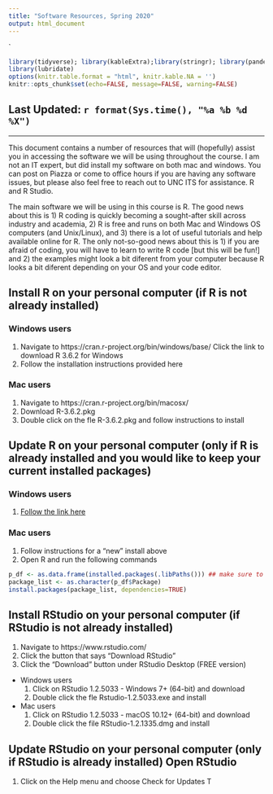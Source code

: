 ```yaml
---
title: "Software Resources, Spring 2020"
output: html_document
---
```


`
```r
library(tidyverse); library(kableExtra);library(stringr); library(pander)
library(lubridate)
options(knitr.table.format = "html", knitr.kable.NA = '') 
knitr::opts_chunk$set(echo=FALSE, message=FALSE, warning=FALSE) 
```

## Last Updated: `r format(Sys.time(), "%a %b %d %X")` {.tabset .tabset-fade .tabset-pills}

---

This document contains a number of resources that will (hopefully) assist you in accessing the software we will be using throughout the course. I am not an IT expert, but did install my software on both mac and windows. You can post on Piazza or come to office hours if you are having any software issues, but please also feel free to reach out to UNC ITS for assistance.
R and R Studio.


The main software we will be using in this course is R. The good news about this is 1) R coding is quickly becoming a sought-after skill across industry and academia, 2) R is free and runs on both Mac and Windows OS computers (and Unix/Linux), and 3) there is a lot of useful tutorials and help available online for R. The only not-so-good news about this is 1) if you are afraid of coding, you will have to learn to write R code [but this will be fun!] and 2) the examples might look a bit diferent from your computer because R looks a bit diferent depending on your OS and your code editor.

## Install R on your personal computer (if R is not already installed)

### Windows users
1. Navigate to https://cran.r-project.org/bin/windows/base/ Click the link to download R 3.6.2 for Windows
2. Follow the installation instructions provided here

### Mac users
1. Navigate to https://cran.r-project.org/bin/macosx/
2. Download R-3.6.2.pkg
3. Double click on the fle R-3.6.2.pkg and follow instructions to install

## Update R on your personal computer (only if R is already installed and you would like to keep your current installed packages)

### Windows users
1. [Follow the link here](https://www.r-statistics.com/2013/03/updating-r-from-r-on-windows-using-the-installr-package/)

### Mac users
1. Follow instructions for a “new” install above
2. Open R and run the following commands

```r
p_df <- as.data.frame(installed.packages(.libPaths())) ## make sure to check this folder path and update the 3.X
package_list <- as.character(p_df$Package)
install.packages(package_list, dependencies=TRUE)
```

## Install RStudio on your personal computer (if RStudio is not already installed)

1. Navigate to https://www.rstudio.com/
2. Click the button that says “Download RStudio”
3. Click the “Download” button under RStudio Desktop (FREE version)
  - Windows users
      1. Click on RStudio 1.2.5033 - Windows 7+ (64-bit) and download
      2. Double click the fle Rstudio-1.2.5033.exe and install
  - Mac users
      1. Click on RStudio 1.2.5033 - macOS 10.12+ (64-bit) and download 
      2. Double click the file RStudio-1.2.1335.dmg and install

## Update RStudio on your personal computer (only if RStudio is already installed) Open RStudio
1. Click on the Help menu and choose Check for Updates
T